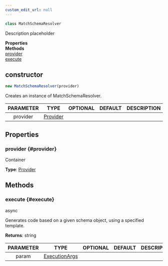 ```yaml
---
custom_edit_url: null
---
```


```ts
class MatchSchemaResolver
```

<div>

</div>

Description placeholder

<div className="container">
  <div className="row mb-2"><div className="col col--6"><strong>Properties</strong></div><div className="col col--6"><strong>Methods</strong></div></div>
  <div className="row"><div className="col col--6"><a href="#provider">provider</a></div><div className="col col--6"><a href="#execute">execute</a></div></div>
</div>

## constructor
```ts
new MatchSchemaResolver(provider)
```

<div>

</div>

Creates an instance of MatchSchemaResolver.

|PARAMETER|TYPE|OPTIONAL|DEFAULT|DESCRIPTION|
|:---:|:---:|:---:|:---:|:---:|
|provider|[Provider](Provider)||||

## Properties

### provider {#provider}

<div>

</div>

Container

**Type**: [Provider](Provider)

## Methods

### execute {#execute}

<div>
  <span className="badge badge--success">async</span>
</div>

Generates code based on a given schema object, using a specified template.

**Returns**: string

|PARAMETER|TYPE|OPTIONAL|DEFAULT|DESCRIPTION|
|:---:|:---:|:---:|:---:|:---:|
|param|[ExecutionArgs](ExecutionArgs)||||

